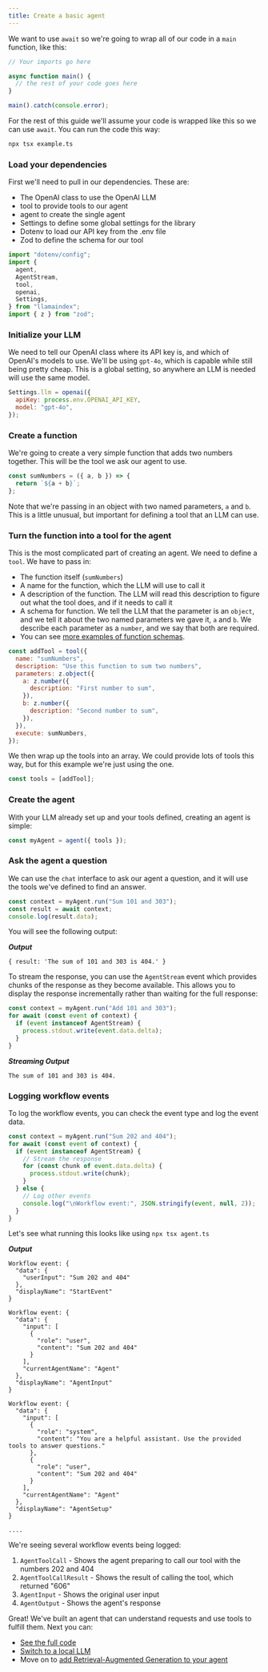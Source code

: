 ```yaml
---
title: Create a basic agent
---
```


We want to use `await` so we're going to wrap all of our code in a `main` function, like this:

```typescript
// Your imports go here

async function main() {
  // the rest of your code goes here
}

main().catch(console.error);
```

For the rest of this guide we'll assume your code is wrapped like this so we can use `await`. You can run the code this way:

```bash
npx tsx example.ts
```

### Load your dependencies

First we'll need to pull in our dependencies. These are:

- The OpenAI class to use the OpenAI LLM
- tool to provide tools to our agent
- agent to create the single agent
- Settings to define some global settings for the library
- Dotenv to load our API key from the .env file
- Zod to define the schema for our tool

```javascript
import "dotenv/config";
import {
  agent,
  AgentStream,
  tool,
  openai,
  Settings,
} from "llamaindex";
import { z } from "zod";
```

### Initialize your LLM

We need to tell our OpenAI class where its API key is, and which of OpenAI's models to use. We'll be using `gpt-4o`, which is capable while still being pretty cheap. This is a global setting, so anywhere an LLM is needed will use the same model.

```javascript
Settings.llm = openai({
  apiKey: process.env.OPENAI_API_KEY,
  model: "gpt-4o",
});
```

### Create a function

We're going to create a very simple function that adds two numbers together. This will be the tool we ask our agent to use.

```javascript
const sumNumbers = ({ a, b }) => {
  return `${a + b}`;
};
```

Note that we're passing in an object with two named parameters, `a` and `b`. This is a little unusual, but important for defining a tool that an LLM can use.

### Turn the function into a tool for the agent

This is the most complicated part of creating an agent. We need to define a `tool`. We have to pass in:

- The function itself (`sumNumbers`)
- A name for the function, which the LLM will use to call it
- A description of the function. The LLM will read this description to figure out what the tool does, and if it needs to call it
- A schema for function. We tell the LLM that the parameter is an `object`, and we tell it about the two named parameters we gave it, `a` and `b`. We describe each parameter as a `number`, and we say that both are required.
- You can see [more examples of function schemas](https://cookbook.openai.com/examples/how_to_call_functions_with_chat_models).

```javascript
const addTool = tool({
  name: "sumNumbers",
  description: "Use this function to sum two numbers",
  parameters: z.object({
    a: z.number({
      description: "First number to sum",
    }),
    b: z.number({
      description: "Second number to sum",
    }),
  }),
  execute: sumNumbers,
});
```

We then wrap up the tools into an array. We could provide lots of tools this way, but for this example we're just using the one.

```javascript
const tools = [addTool];
```

### Create the agent

With your LLM already set up and your tools defined, creating an agent is simple:

```javascript
const myAgent = agent({ tools });
```

### Ask the agent a question

We can use the `chat` interface to ask our agent a question, and it will use the tools we've defined to find an answer.

```javascript
const context = myAgent.run("Sum 101 and 303");
const result = await context;
console.log(result.data);
```
You will see the following output:

**_Output_**

```
{ result: 'The sum of 101 and 303 is 404.' }
```

To stream the response, you can use the `AgentStream` event which provides chunks of the response as they become available. This allows you to display the response incrementally rather than waiting for the full response:

```javascript
const context = myAgent.run("Add 101 and 303");
for await (const event of context) {
  if (event instanceof AgentStream) {
    process.stdout.write(event.data.delta);
  }
}
```

**_Streaming Output_**

```
The sum of 101 and 303 is 404.
```

### Logging workflow events

To log the workflow events, you can check the event type and log the event data.

```javascript
const context = myAgent.run("Sum 202 and 404");
for await (const event of context) {
  if (event instanceof AgentStream) {
    // Stream the response
    for (const chunk of event.data.delta) {
      process.stdout.write(chunk);
    }
  } else {
    // Log other events
    console.log("\nWorkflow event:", JSON.stringify(event, null, 2));
  }
}
```

Let's see what running this looks like using `npx tsx agent.ts`

**_Output_**

```
Workflow event: {
  "data": {
    "userInput": "Sum 202 and 404"
  },
  "displayName": "StartEvent"
}

Workflow event: {
  "data": {
    "input": [
      {
        "role": "user",
        "content": "Sum 202 and 404"
      }
    ],
    "currentAgentName": "Agent"
  },
  "displayName": "AgentInput"
}

Workflow event: {
  "data": {
    "input": [
      {
        "role": "system",
        "content": "You are a helpful assistant. Use the provided tools to answer questions."
      },
      {
        "role": "user",
        "content": "Sum 202 and 404"
      }
    ],
    "currentAgentName": "Agent"
  },
  "displayName": "AgentSetup"
}

....

```

We're seeing several workflow events being logged:

1. `AgentToolCall` - Shows the agent preparing to call our tool with the numbers 202 and 404
2. `AgentToolCallResult` - Shows the result of calling the tool, which returned "606"
3. `AgentInput` - Shows the original user input
4. `AgentOutput` - Shows the agent's response

Great! We've built an agent that can understand requests and use tools to fulfill them. Next you can:

- [See the full code](https://github.com/run-llama/LlamaIndexTS/blob/main/examples/agentworkflow/blog-writer.ts)
- [Switch to a local LLM](3_local_model)
- Move on to [add Retrieval-Augmented Generation to your agent](4_agentic_rag)
